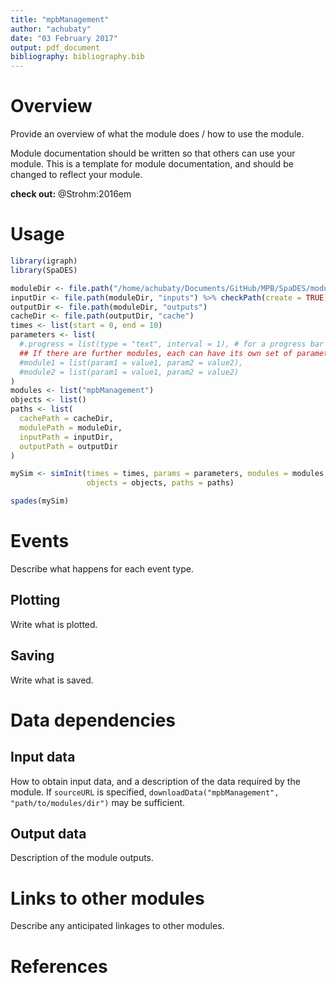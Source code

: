 ```yaml
---
title: "mpbManagement"
author: "achubaty"
date: "03 February 2017"
output: pdf_document
bibliography: bibliography.bib
---
```


# Overview

Provide an overview of what the module does / how to use the module.

Module documentation should be written so that others can use your module.
This is a template for module documentation, and should be changed to reflect your module.

**check out:** @Strohm:2016em

# Usage

```r
library(igraph)
library(SpaDES)

moduleDir <- file.path("/home/achubaty/Documents/GitHub/MPB/SpaDES/modules")
inputDir <- file.path(moduleDir, "inputs") %>% checkPath(create = TRUE)
outputDir <- file.path(moduleDir, "outputs")
cacheDir <- file.path(outputDir, "cache")
times <- list(start = 0, end = 10)
parameters <- list(
  #.progress = list(type = "text", interval = 1), # for a progress bar
  ## If there are further modules, each can have its own set of parameters:
  #module1 = list(param1 = value1, param2 = value2),
  #module2 = list(param1 = value1, param2 = value2)
)
modules <- list("mpbManagement")
objects <- list()
paths <- list(
  cachePath = cacheDir,
  modulePath = moduleDir,
  inputPath = inputDir,
  outputPath = outputDir
)

mySim <- simInit(times = times, params = parameters, modules = modules,
                 objects = objects, paths = paths)

spades(mySim)
```

# Events

Describe what happens for each event type.

## Plotting

Write what is plotted.

## Saving

Write what is saved.

# Data dependencies

## Input data

How to obtain input data, and a description of the data required by the module.
If `sourceURL` is specified, `downloadData("mpbManagement", "path/to/modules/dir")` may be sufficient.

## Output data

Description of the module outputs.

# Links to other modules

Describe any anticipated linkages to other modules.

# References

<!-- automatically generated from bibliograhy.bib -->
